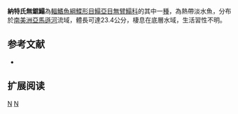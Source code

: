 {{Speciesbox 
| taxon = Apionichthys nattereri
| status = LC
| status_system = IUCN3.1
| authority = [[Steindachner|Steindachner]], 1876
| synonyms = *''Solea nattereri,Steindachner, 1876''
*''Achiropsis nattereri, Steindachner, 1876''
*''Achiropsis normani, Chabanaud, 1928''
}}

'''納特氏無鋸鰨'''為[[輻鰭魚綱|輻鰭魚綱]][[鰈形目|鰈形目]][[鰨亞目|鰨亞目]][[無臂鰨科|無臂鰨科]]的其中一[[種|種]]，為熱帶淡水魚，分布於[[南美洲|南美洲]][[亞馬遜河|亞馬遜河]]流域，體長可達23.4公分，棲息在底層水域，生活習性不明。

==参考文献==
*{{FishBase_species|genus=Apionichthys|species=nattereri|year=2014|month=4}}

== 扩展阅读 ==
{{refbegin}}
{{wikispecies-inline|Apionichthys nattereri|納特氏無鋸鰨}}
{{refend}}
{{Taxonbar|from=Q6430352}}

[[Category:IUCN红色名录无危物种|N]]
[[Category:無鋸鰨屬|N]]